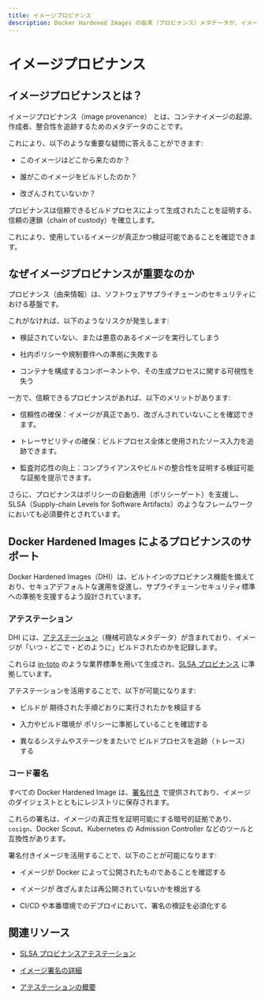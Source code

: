```yaml
---
title: イメージプロビナンス
description: Docker Hardened Images の由来（プロビナンス）メタデータが、イメージの起源をどのように追跡し、SLSA への準拠を支援するかを学びましょう。
---
```


# イメージプロビナンス

## イメージプロビナンスとは？

イメージプロビナンス（image provenance） とは、コンテナイメージの起源、作成者、整合性を追跡するためのメタデータのことです。

これにより、以下のような重要な疑問に答えることができます:

- このイメージはどこから来たのか？

- 誰がこのイメージをビルドしたのか？

- 改ざんされていないか？

プロビナンスは信頼できるビルドプロセスによって生成されたことを証明する、信頼の連鎖（chain of custody）を確立します。

これにより、使用しているイメージが真正かつ検証可能であることを確認できます。

## なぜイメージプロビナンスが重要なのか

プロビナンス（由来情報）は、ソフトウェアサプライチェーンのセキュリティにおける基盤です。

これがなければ、以下のようなリスクが発生します:

- 検証されていない、または悪意のあるイメージを実行してしまう

- 社内ポリシーや規制要件への準拠に失敗する

- コンテナを構成するコンポーネントや、その生成プロセスに関する可視性を失う

一方で、信頼できるプロビナンスがあれば、以下のメリットがあります:

- 信頼性の確保：イメージが真正であり、改ざんされていないことを確認できます。

- トレーサビリティの確保：ビルドプロセス全体と使用されたソース入力を追跡できます。

- 監査対応性の向上：コンプライアンスやビルドの整合性を証明する検証可能な証拠を提示できます。

さらに、プロビナンスはポリシーの自動適用（ポリシーゲート）を支援し、SLSA（Supply-chain Levels for Software Artifacts）のようなフレームワークにおいても必須要件とされています。

## Docker Hardened Images によるプロビナンスのサポート

Docker Hardened Images（DHI）は、ビルトインのプロビナンス機能を備えており、セキュアデフォルトな運用を促進し、サプライチェーンセキュリティ標準への準拠を支援するよう設計されています。

### アテステーション

DHI には、[アテステーション](/dhi/core-concepts/attestations)（機械可読なメタデータ）が含まれており、イメージが「いつ・どこで・どのように」ビルドされたのかを記録します。

これらは [in-toto](https://in-toto.io/) のような業界標準を用いて生成され、[SLSA プロビナンス](https://slsa.dev/spec/v1.0/provenance/) に準拠しています。

アテステーションを活用することで、以下が可能になります:

- ビルドが 期待された手順どおりに実行されたかを検証する

- 入力やビルド環境が ポリシーに準拠していることを確認する

- 異なるシステムやステージをまたいで ビルドプロセスを追跡（トレース） する

### コード署名

すべての Docker Hardened Image は、[署名付き](/dhi/core-concepts/signatures) で提供されており、イメージのダイジェストとともにレジストリに保存されます。

これらの署名は、イメージの真正性を証明可能にする暗号的証拠であり、`cosign`、Docker Scout、Kubernetes の Admission Controller などのツールと互換性があります。

署名付きイメージを活用することで、以下のことが可能になります:

- イメージが Docker によって公開されたものであることを確認する

- イメージが 改ざんまたは再公開されていないかを検出する

- CI/CD や本番環境でのデプロイにおいて、署名の検証を必須化する

## 関連リソース

- [SLSA プロビナンスアテステーション](https://docs.docker.com/build/metadata/attestations/slsa-provenance/)

- [イメージ署名の詳細](/dhi/core-concepts/signatures)

- [アテステーションの概要](/dhi/core-concepts/attestations)
